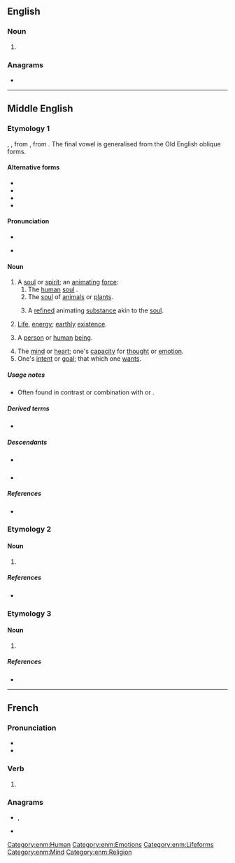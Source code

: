 {{also|Soule|soulé|soulè|soûle|soûlé}}
==English==

===Noun===
{{en-noun}}

# {{obsolete spelling of|en|soul}}

===Anagrams===
* {{anagrams|en|a=elosu|Eolus|Seoul|eusol|loues|louse|oules|ousel}}

----

==Middle English==

===Etymology 1===
{{inh+|enm|ang|sāwol}}, {{m|ang|sāwel}}, from {{inh|enm|gmw-pro|*saiwalu}}, from {{inh|enm|gem-pro|*saiwalō}}. The final vowel is generalised from the Old English oblique forms.

====Alternative forms====
* {{alter|enm|saul|saule|souel|soul|soull|soulle|sowel|sowele|sowle|sowll|sowyl}}
* {{alter|enm|sauele|sawlæ|sawle|sæule||early}}
* {{alter|enm|sauel|saull|saulle|sawel|sawele|sawell|sawil|sawle||Northern}}
* {{alter|enm|zaule||Kent}}

====Pronunciation====
* {{IPA|enm|/ˈsɔu̯l(ə)/}}
* {{a|early or Northern}} {{IPA|enm|/ˈsɑu̯l(ə)/}}

====Noun====
{{enm-noun|pl2=soulen|pl3=soule|pl3_qual=early}}

# A [[soul]] or [[spirit]]; an [[animate|animating]] [[force]]:
## The [[human]] [[soul]] {{gloss|seen as granting [[sapience]] and surviving after [[death]]}}.
## The {{gloss|[[characteristic]]}} [[soul]] of [[animal]]s or [[plant]]s.
## {{lb|enm|alchemy}} A [[refined]] animating [[substance]] akin to the [[soul]].
# [[life|Life]], [[energy]]; [[earthly]] [[existence]].
# {{lb|enm|Biblical}} A [[person]] or [[human]] [[being]].
# The [[mind]] or [[heart]]; one's [[capacity]] for [[thought]] or [[emotion]].
# One's [[intent]] or [[goal]]; that which one [[want]]s.

=====Usage notes=====
* Often found in contrast or combination with {{m|enm|body}} or {{m|enm|flesch}}.

=====Derived terms=====
* {{l|enm|soule-hele}}

=====Descendants=====
* {{desc|en|soul}} {{see desc}}
* {{desc|sco|saul}}

=====References=====
* {{R:MED Online|soul(e|n|MED41795}}

===Etymology 2===

====Noun====
{{head|enm|noun}}

# {{alt form|enm|sowel|id=food|t=food}}

=====References=====
* {{R:MED Online|sǒuel|n.(2)|MED41777}}

===Etymology 3===

====Noun====
{{head|enm|noun}}

# {{alt form|enm|sowel|id=staff|t=staff, stake}}

=====References=====
* {{R:MED Online|souel|n.(1)|MED41776}}

[[Category:enm:Human]]
[[Category:enm:Emotions]]
[[Category:enm:Lifeforms]]
[[Category:enm:Mind]]
[[Category:enm:Religion]]

----

==French==

===Pronunciation===
* {{audio|fr|LL-Q150 (fra)-WikiLucas00-soule.wav|Audio}}
* {{rhymes|fr|ul}}

===Verb===
{{head|fr|verb form}}

# {{inflection of|fr|souler||1//3|s|pres|ind//sub|;|2|s|impr}}

===Anagrams===
* {{l|fr|loues}}, {{l|fr|loués}}
* {{l|fr|Séoul}}